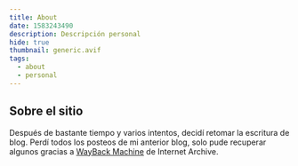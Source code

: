 ```yaml
---
title: About
date: 1583243490
description: Descripción personal
hide: true
thumbnail: generic.avif
tags:
  - about
  - personal
---
```


## Sobre el sitio

Después de bastante tiempo y varios intentos, decidí retomar la escritura de blog.
Perdí todos los posteos de mi anterior blog, solo pude recuperar algunos gracias a
[WayBack Machine](https://web.archive.org/web) de Internet Archive.
